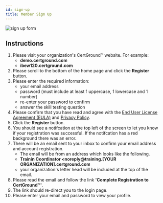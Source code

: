 ```yaml
---
id: sign-up
title: Member Sign Up
---
```



<div className="container mb-8 flex w-full">
<img src={useBaseUrl('/img/register-form.png')} alt="sign up form" />
</div>

## Instructions

1. Please visit your organization's CertGround&trade; website. For example:
    - **demo.certground.com**
    - **ibew120.certground.com**
2. Please scroll to the bottom of the home page and click the **Register** button.
3. Please enter the required information:
    - your email address
    - password (must include at least 1 uppercase, 1 lowercase and 1 number)
    - re-enter your password to confirm
    - answer the skill testing question
4. Please confirm that you have read and agree with the [End User License Agreement (EULA)](/eula) and [Privacy Policy](/privacy-policy).
5. Click the **Register** button.
6. You should see a notifcation at the top left of the screen to let you know if your registration was successful.
If the notifcation has a red background there was an error.
7. There will be an email sent to your inbox to confirm your email address and account registration.
    - The email will be from an address which looks like the following.
    - **Trainin Coordinator <noreply@training.[YOUR ORGANIZATION].certground.com**
    - your organization's letter head will be included at the top of the email.
8. Please read the email and follow the link **'Complete Registration to CertGround&trade;'**.
9. The link should re-direct you to the login page.
10. Please enter your email and password to view your profile.

